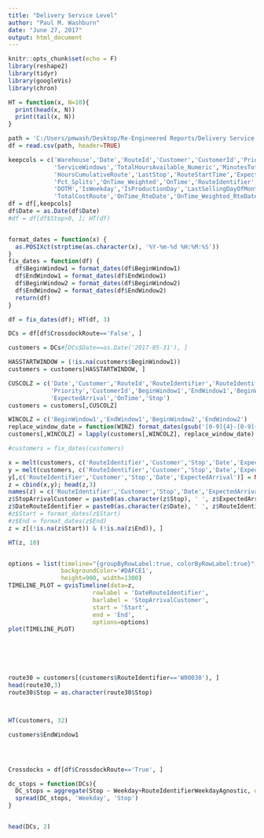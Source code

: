 ```yaml
---
title: "Delivery Service Level"
author: "Paul M. Washburn"
date: "June 27, 2017"
output: html_document
---
```


```r
knitr::opts_chunk$set(echo = F)
library(reshape2)
library(tidyr)
library(googleVis)
library(chron)

HT = function(x, N=10){
  print(head(x, N))
  print(tail(x, N))
}

path = 'C:/Users/pmwash/Desktop/Re-Engineered Reports/Delivery Service Level/Roadnet Driver Manifest - Processed and Enriched.csv'
df = read.csv(path, header=TRUE)

keepcols = c('Warehouse','Date','RouteId','Customer','CustomerId','Priority','Stop','Splits','Cases','Bottles',
             'ServiceWindows','TotalHoursAvailable_Numeric','MinutesTotalNumeric','MinutesCumulativeRoute','ExpectedArrival',
             'HoursCumulativeRoute','LastStop','RouteStartTime','ExpectedFinishTime','Stops','TotalSplits','CrossdockRoute',
             'Pct_Splits','OnTime_Weighted','OnTime','RouteIdentifier','RouteIdentifierWeekdayAgnostic','Month','WeekNumber','Year','Weekday',
             'DOTM','IsWeekday','IsProductionDay','LastSellingDayOfMonth','Holiday','HolidayWeek','ShipWeek',
             'TotalCostRoute','OnTime_RteDate','OnTime_Weighted_RteDate','BeginWindow1','EndWindow1','BeginWindow2','EndWindow2')
df = df[,keepcols]
df$Date = as.Date(df$Date)
#df = df[df$Stop>0, ]; HT(df)


format_dates = function(x) {
  as.POSIXct(strptime(as.character(x), '%Y-%m-%d %H:%M:%S'))
}
fix_dates = function(df) {
  df$BeginWindow1 = format_dates(df$BeginWindow1)
  df$EndWindow1 = format_dates(df$EndWindow1)
  df$BeginWindow2 = format_dates(df$BeginWindow2)
  df$EndWindow2 = format_dates(df$EndWindow2)
  return(df)
}

df = fix_dates(df); HT(df, 3)

DCs = df[df$CrossdockRoute=='False', ]

customers = DCs#[DCs$Date==as.Date('2017-05-31'), ]

HASSTARTWINDOW = (!is.na(customers$BeginWindow1))
customers = customers[HASSTARTWINDOW, ]

CUSCOLZ = c('Date','Customer','RouteId','RouteIdentifier','RouteIdentifierWeekdayAgnostic',
            'Priority','CustomerId','BeginWindow1','EndWindow1','BeginWindow2','EndWindow2',
            'ExpectedArrival','OnTime','Stop')
customers = customers[,CUSCOLZ]

WINCOLZ = c('BeginWindow1','EndWindow1','BeginWindow2','EndWindow2')
replace_window_date = function(WINZ) format_dates(gsub('[0-9]{4}-[0-9]{2}-[0-9]{2}', Sys.Date(), WINZ))
customers[,WINCOLZ] = lapply(customers[,WINCOLZ], replace_window_date)

#customers = fix_dates(customers)

x = melt(customers, c('RouteIdentifier','Customer','Stop','Date','ExpectedArrival'), c('BeginWindow1','BeginWindow2'))
y = melt(customers, c('RouteIdentifier','Customer','Stop','Date','ExpectedArrival'), c('EndWindow1','EndWindow2'))
y[,c('RouteIdentifier','Customer','Stop','Date','ExpectedArrival')] = NULL
z = cbind(x,y); head(z,3)
names(z) = c('RouteIdentifier','Customer','Stop','Date','ExpectedArrival','X1','Start','X2','End')
z$StopArrivalCustomer = paste0(as.character(z$Stop), ' ', z$ExpectedArrival, ' ', z$Customer)
z$DateRouteIdentifier = paste0(as.character(z$Date), ' ', z$RouteIdentifier)
#z$Start = format_dates(z$Start)
#z$End = format_dates(z$End)
z = z[(!is.na(z$Start)) & (!is.na(z$End)), ]

HT(z, 10)


options = list(timeline="{groupByRowLabel:true, colorByRowLabel:true}",
               backgroundColor='#DAFCE1', 
               height=900, width=1300)
TIMELINE_PLOT = gvisTimeline(data=z,
                        rowlabel = 'DateRouteIdentifier',
                        barlabel = 'StopArrivalCustomer',
                        start = 'Start',
                        end = 'End',
                        options=options)
plot(TIMELINE_PLOT)






route30 = customers[(customers$RouteIdentifier=='W00030'), ]
head(route30,3)
route30$Stop = as.character(route30$Stop)



HT(customers, 32)

customers$EndWindow1




Crossdocks = df[df$CrossdockRoute=='True', ]

dc_stops = function(DCs){
  DC_stops = aggregate(Stop ~ Weekday+RouteIdentifierWeekdayAgnostic, data=DCs, FUN=max)
  spread(DC_stops, 'Weekday', 'Stop')
}


head(DCs, 2)





```

